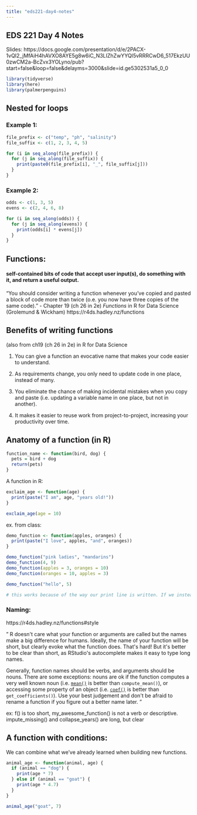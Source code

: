 ```yaml
---
title: "eds221-day4-notes"
---
```


## EDS 221 Day 4 Notes

Slides: https://docs.google.com/presentation/d/e/2PACX-1vQI2_jMfAiH4hAVXO8AYE5g8w6iC_N3LIZhZwYYQI5vRRRCwD6_517EkzUU0zwCM2a-BcZvx3YOLyno/pub?start=false&loop=false&delayms=3000&slide=id.ge5302531a5_0_0

```r
library(tidyverse)
library(here)
library(palmerpenguins)
```

## Nested for loops

### Example 1:

```r

file_prefix <- c("temp", "ph", "salinity")
file_suffix <- c(1, 2, 3, 4, 5)

for (i in seq_along(file_prefix)) {
  for (j in seq_along(file_suffix)) {
    print(paste0(file_prefix[i], "_", file_suffix[j]))
  }
}

```

### Example 2:

```r

odds <- c(1, 3, 5)
evens <- c(2, 4, 6, 8)

for (i in seq_along(odds)) {
  for (j in seq_along(evens)) {
    print(odds[i] * evens[j])
  }
}
```

## Functions:

#### self-contained bits of code that accept user input(s), do something with it, and return a useful output.

"You should consider writing a function whenever you've copied and pasted a block of code more than twice (o.e. you now have three copies of the same code)." - Chapter 19 (ch 26 in 2e) *Functions* in R for Data Science (Grolemund & Wickham) https://r4ds.hadley.nz/functions

## Benefits of writing functions

(also from ch19 (ch 26 in 2e) in R for Data Science

1.  You can give a function an evocative name that makes your code easier to understand.

2.  As requirements change, you only need to update code in one place, instead of many.

3.  You eliminate the chance of making incidental mistakes when you copy and paste (i.e. updating a variable name in one place, but not in another).

4.  It makes it easier to reuse work from project-to-project, increasing your productivity over time.

## Anatomy of a function (in R)

```r
function_name <- function(bird, dog) {
  pets = bird + dog
  return(pets)
}
```

A function in R:

```r
exclaim_age <- function(age) {
  print(paste("I am", age, "years old!"))
}

exclaim_age(age = 10)
```

ex. from class:

```r
demo_function <- function(apples, oranges) {
  print(paste("I love", apples, "and", oranges))
}

demo_function("pink ladies", "mandarins")
demo_function(4, 9)
demo_function(apples = 3, oranges = 10)
demo_function(oranges = 10, apples = 3)
```

```r
demo_function("hello", 5)

# this works because of the way our print line is written. If we instead had print(apples + oranges), this would return in an error because you can't add a string and a numeric value! 
```

### Naming: 

https://r4ds.hadley.nz/functions#style

" R doesn\'t care what your function or arguments are called but the names make a big difference for humans. Ideally, the name of your function will be short, but clearly evoke what the function does. That\'s hard! But it\'s better to be clear than short, as RStudio\'s autocomplete makes it easy to type long names.

Generally, function names should be verbs, and arguments should be nouns. There are some exceptions: nouns are ok if the function computes a very well known noun (i.e. [`mean()`](https://rdrr.io/r/base/mean.html) is better than `compute_mean()`), or accessing some property of an object (i.e. [`coef()`](https://rdrr.io/r/stats/coef.html) is better than `get_coefficients()`). Use your best judgement and don\'t be afraid to rename a function if you figure out a better name later. "

ex: f() is too short, my_awesome_function() is not a verb or descriptive. impute_missing() and collapse_years() are long, but clear

## A function with conditions:

We can combine what we've already learned when building new functions.

```r
animal_age <- function(animal, age) {
  if (animal == "dog") {
    print(age * 7)
  } else if (animal == "goat") {
    print(age * 4.7)
  }
}

animal_age("goat", 7)
```
